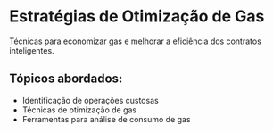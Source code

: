 # Estratégias de Otimização de Gas

Técnicas para economizar gas e melhorar a eficiência dos contratos inteligentes.

## Tópicos abordados:

- Identificação de operações custosas
- Técnicas de otimização de gas
- Ferramentas para análise de consumo de gas
